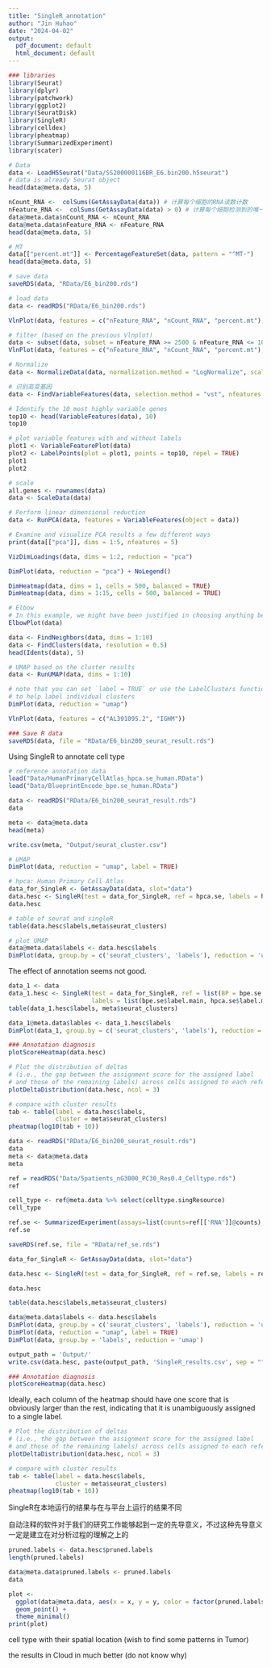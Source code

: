 ```yaml
---
title: "SingleR_annotation"
author: "Jin Huhao"
date: "2024-04-02"
output:
  pdf_document: default
  html_document: default
---
```


```r
### libraries
library(Seurat)
library(dplyr)
library(patchwork)
library(ggplot2)
library(SeuratDisk)
library(SingleR)
library(celldex)
library(pheatmap)
library(SummarizedExperiment)
library(scater)
```

```r
# Data
data <- LoadH5Seurat("Data/SS200000116BR_E6.bin200.h5seurat")
# data is already Seurat object
head(data@meta.data, 5)
```
```r
nCount_RNA <-  colSums(GetAssayData(data)) # 计算每个细胞的RNA读数计数
nFeature_RNA <-  colSums(GetAssayData(data) > 0) # 计算每个细胞检测到的唯一基因数
data@meta.data$nCount_RNA <- nCount_RNA
data@meta.data$nFeature_RNA <- nFeature_RNA
head(data@meta.data, 5)
```

```r
# MT
data[["percent.mt"]] <- PercentageFeatureSet(data, pattern = "^MT-")
head(data@meta.data, 5) 
```

```r
# save data
saveRDS(data, "RData/E6_bin200.rds")
```

```r
# load data
data <- readRDS("RData/E6_bin200.rds")
```

```r
VlnPlot(data, features = c("nFeature_RNA", "nCount_RNA", "percent.mt"), ncol = 3)
```

```r
# filter (based on the previous Vlnplot)
data <- subset(data, subset = nFeature_RNA >= 2500 & nFeature_RNA <= 10000 & percent.mt <= 7 & percent.mt >= 2)
VlnPlot(data, features = c("nFeature_RNA", "nCount_RNA", "percent.mt"), ncol = 3)
```

```r
# Normalize
data <- NormalizeData(data, normalization.method = "LogNormalize", scale.factor = 10000)
```

```r
# 识别高变基因
data <- FindVariableFeatures(data, selection.method = "vst", nfeatures = 2000)

# Identify the 10 most highly variable genes 
top10 <- head(VariableFeatures(data), 10)
top10
```

```r
# plot variable features with and without labels
plot1 <- VariableFeaturePlot(data)
plot2 <- LabelPoints(plot = plot1, points = top10, repel = TRUE)
plot1
plot2
```
```r
# scale
all.genes <- rownames(data)
data <- ScaleData(data)
```

```r
# Perform linear dimensional reduction
data <- RunPCA(data, features = VariableFeatures(object = data))

# Examine and visualize PCA results a few different ways
print(data[["pca"]], dims = 1:5, nfeatures = 5)
```

```r
VizDimLoadings(data, dims = 1:2, reduction = "pca")
```
```r
DimPlot(data, reduction = "pca") + NoLegend()
```

```r
DimHeatmap(data, dims = 1, cells = 500, balanced = TRUE)
DimHeatmap(data, dims = 1:15, cells = 500, balanced = TRUE)
```

```r
# Elbow
# In this example, we might have been justified in choosing anything between PC 3-6 as a cutoff.
ElbowPlot(data)
```
```r
data <- FindNeighbors(data, dims = 1:10)
data <- FindClusters(data, resolution = 0.5)
head(Idents(data), 5)
```
```r
# UMAP based on the cluster results
data <- RunUMAP(data, dims = 1:10)
```

```r
# note that you can set `label = TRUE` or use the LabelClusters function 
# to help label individual clusters
DimPlot(data, reduction = "umap")

VlnPlot(data, features = c("AL391095.2", "IGHM"))
```
```r
### Save R data
saveRDS(data, file = "RData/E6_bin200_seurat_result.rds")
```

Using SingleR to annotate cell type

```r
# reference annotation data
load("Data/HumanPrimaryCellAtlas_hpca.se_human.RData")
load("Data/BlueprintEncode_bpe.se_human.RData")
```

```r
data <- readRDS("RData/E6_bin200_seurat_result.rds")
data
```

```r
meta <- data@meta.data
head(meta)

write.csv(meta, "Output/seurat_cluster.csv")
```

```r
# UMAP
DimPlot(data, reduction = "umap", label = TRUE)
```
```r
# hpca: Human Primary Cell Atlas
data_for_SingleR <- GetAssayData(data, slot="data")
data.hesc <- SingleR(test = data_for_SingleR, ref = hpca.se, labels = hpca.se$label.main) #
data.hesc
```

```r
# table of seurat and singleR
table(data.hesc$labels,meta$seurat_clusters)
```
```r
# plot UMAP
data@meta.data$labels <- data.hesc$labels
DimPlot(data, group.by = c('seurat_clusters', 'labels'), reduction = 'umap')
```
The effect of annotation seems not good.

```r
data_1 <- data
data_1.hesc <- SingleR(test = data_for_SingleR, ref = list(BP = bpe.se, HPCA = hpca.se),
                       labels = list(bpe.se$label.main, hpca.se$label.main))
table(data_1.hesc$labels, meta$seurat_clusters)
```
```r
data_1@meta.data$lables <- data_1.hesc$labels
DimPlot(data_1, group.by = c('seurat_clusters', 'labels'), reduction = 'umap')
```

```r
### Annotation diagnosis
plotScoreHeatmap(data.hesc)
```

```r
# Plot the distribution of deltas 
# (i.e., the gap between the assignment score for the assigned label 
# and those of the remaining labels) across cells assigned to each reference label.
plotDeltaDistribution(data.hesc, ncol = 3)
```

```r
# compare with cluster results
tab <- table(label = data.hesc$labels,
             cluster = meta$seurat_clusters)
pheatmap(log10(tab + 10))
```

```r
data <- readRDS("RData/E6_bin200_seurat_result.rds")
data
meta <- data@meta.data
meta
```


```r
ref = readRDS("Data/5patients_nG3000_PC30_Res0.4_Celltype.rds")
ref
```

```r
cell_type <- ref@meta.data %>% select(celltype.singResource)
cell_type
```

```r
ref.se <- SummarizedExperiment(assays=list(counts=ref[['RNA']]@counts), colData = cell_type) %>% logNormCounts()
ref.se
```
```r
saveRDS(ref.se, file = "RData/ref_se.rds")
```

```r
data_for_SingleR <- GetAssayData(data, slot="data")
```

```r
data.hesc <- SingleR(test = data_for_SingleR, ref = ref.se, labels = ref.se$celltype.singResource)
```

```r
data.hesc
```
```r
table(data.hesc$labels,meta$seurat_clusters)
```

```r
data@meta.data$labels <- data.hesc$labels
DimPlot(data, group.by = c('seurat_clusters', 'labels'), reduction = 'umap')
DimPlot(data, reduction = "umap", label = TRUE)
DimPlot(data, group.by = 'labels', reduction = 'umap')
```

```r
output_path = 'Output/'
write.csv(data.hesc, paste(output_path, 'SingleR_results.csv', sep = ""))
```

```r
### Annotation diagnosis
plotScoreHeatmap(data.hesc)
```
Ideally, each column of the heatmap should have one score that is obviously larger than the rest, indicating that it is unambiguously assigned to a single label.

```r
# Plot the distribution of deltas 
# (i.e., the gap between the assignment score for the assigned label 
# and those of the remaining labels) across cells assigned to each reference label.
plotDeltaDistribution(data.hesc, ncol = 3)
```

```r
# compare with cluster results
tab <- table(label = data.hesc$labels,
             cluster = meta$seurat_clusters)
pheatmap(log10(tab + 10))

```
SingleR在本地运行的结果与在与平台上运行的结果不同

自动注释的软件对于我们的研究工作能够起到一定的先导意义，不过这种先导意义一定是建立在对分析过程的理解之上的

```r
pruned.labels <- data.hesc$pruned.labels
length(pruned.labels)
```

```r
data@meta.data$pruned.labels <- pruned.labels
data
```

```r


plot <- 
  ggplot(data@meta.data, aes(x = x, y = y, color = factor(pruned.labels)))+
  geom_point() +
  theme_minimal()
print(plot)

```

cell type with their spatial location (wish to find some patterns in Tumor)

the results in Cloud in much better (do not know why)

